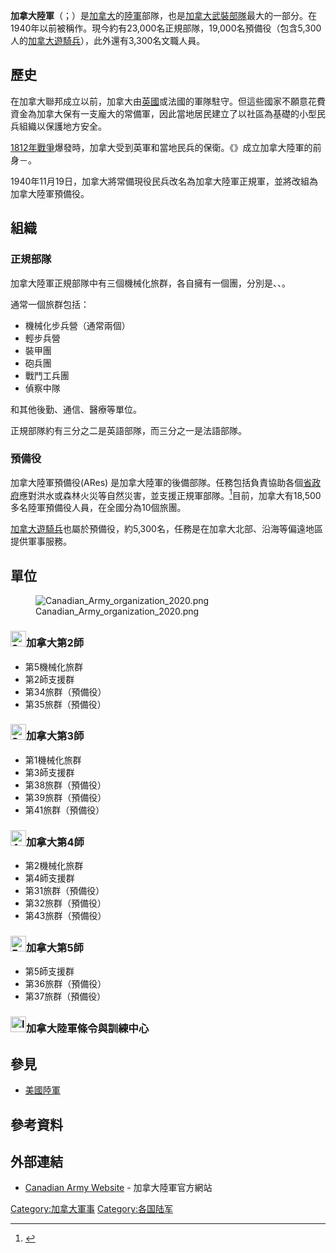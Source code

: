 {{NoteTA
|G1=PoliticiansUK
}}
{{Infobox Military Unit
|unit_name= 加拿大陸軍<br />Canadian Army
|image= [[File:CA_Emblem.svg|200px]]
|caption=加拿大陸軍徽章
|dates= 1855年5月19日－現今
|country=  {{flagu|Canada}}
|效忠=[[伊莉莎白二世|伊莉莎白二世]]<br />[[加拿大政府|加拿大政府]]
|branch={{flagicon image|Flag of the Canadian Forces.svg|thumb|Flag of the Canadian Forces}} [[加拿大武裝部隊|加拿大武裝部隊]]
|type= 陸軍
|role= 地面作戰
|size= 約42,000人
|command_structure= [[加拿大國防總部|國防總部]]
|current_commander= 
|garrison=
|equipment= 
|ceremonial_chief= 
|colonel_of_the_regiment= 
|nickname= 
|patron= 
|motto={{lang-la| Vigilamus pro }}
|colors=
|march= {{link-en|"The Great Little Army"|The Great Little Army}}
|mascot=Juno the Bear
|battles=[[第一次世界大戰|第一次世界大戰]]<br />[[俄羅斯內戰|俄羅斯內戰]]<br />[[第二次世界大戰|第二次世界大戰]]<br />[[韓戰|韓戰]]<br />[[阿富汗戰爭_(2001年－2021年)|阿富汗戰爭]]
|anniversaries= 
|decorations= 
|battle_honours=
|notable_commanders= 
<!-- Commanders -->
|commander1= [[加拿大女王|加拿大女王]][[伊莉莎白二世|伊莉莎白二世]]
|commander1_label=加拿大武裝部隊總司令
|commander2=[[瑪麗·西蒙|瑪麗·西蒙]]
|commander2_label=[[加拿大總督|加拿大總督]]
|commander3=Wayne Eyre
|commander3_label= 加拿大陸軍司令兼任陸軍參謀長
|commander4= 
|commander4_label= 
<!-- Insignia -->
|identification_symbol          = [[File:Flag_of_the_Canadian_Army.svg|100px]]
|identification_symbol_label    = 軍旗
|identification_symbol_2        = [[File:Lesser_badge_of_the_Canadian_Army.svg|100px]]
|identification_symbol_2_label  = 軍徽
}} 

'''加拿大陸軍'''（{{lang-en|'''Canadian Army'''}}；{{Lang-fr|'''Armée canadienne'''}}）是[[加拿大|加拿大]]的[[陸軍|陸軍]]部隊，也是[[加拿大武裝部隊|加拿大武裝部隊]]最大的一部分。在1940年以前被稱作{{link-en|加拿大民兵|Canadian Militia}}。現今約有23,000名正規部隊，19,000名預備役（包含5,300人的[[加拿大遊騎兵|加拿大遊騎兵]]），此外還有3,300名文職人員。

==歷史==
在加拿大聯邦成立以前，加拿大由[[大英帝國|英國]]或法國的軍隊駐守。但這些國家不願意花費資金為加拿大保有一支龐大的常備軍，因此當地居民建立了以社區為基礎的小型民兵組織以保護地方安全。

[[1812年戰爭|1812年戰爭]]爆發時，加拿大受到英軍和當地民兵的保衛。《{{link-en|1855年民兵法令|Militia Act of 1855}}》成立加拿大陸軍的前身－{{link-en|常備現役民兵|Permanent Active Militia}}。

1940年11月19日，加拿大將常備現役民兵改名為加拿大陸軍正規軍，並將{{link-en|非常備現役民兵|Non-Permanent Active Militia}}改組為加拿大陸軍預備役。

==組織==
===正規部隊===
加拿大陸軍正規部隊中有三個機械化旅群，各自擁有一個團，分別是{{link-en|佩翠西亞公主加拿大轻步兵团|Princess Patricia's Canadian Light Infantry}}、{{link-en|皇家加拿大軍團|The Royal Canadian Regiment}}、{{link-en|皇家第22團|Royal 22nd Regiment}}。

通常一個旅群包括：
*機械化步兵營（通常兩個）
*輕步兵營
*裝甲團
*砲兵團
*戰鬥工兵團
*偵察中隊
和其他後勤、通信、醫療等單位。

正規部隊約有三分之二是英語部隊，而三分之一是法語部隊。

===預備役===
加拿大陸軍預備役(ARes) 是加拿大陸軍的後備部隊。任務包括負責協助各個[[省政府|省政府]]應對洪水或森林火災等自然災害，並支援正規軍部隊。<ref>{{Cite web|url = http://www.army.gc.ca/en/reserve/index.page|title = Canadian Army Reserve|publisher = Canadian Army|accessdate = 2020-05-06|archive-date = 2020-08-24|archive-url = https://web.archive.org/web/20200824045813/http://www.army.gc.ca/en/reserve/index.page|dead-url = no}}</ref>目前，加拿大有18,500多名陸軍預備役人員，在全國分為10個旅團。

[[加拿大遊騎兵|加拿大遊騎兵]]也屬於預備役，約5,300名，任務是在加拿大北部、沿海等偏遠地區提供軍事服務。

==單位==
[[File:Canadian_Army_organization_2020.png|thumb]]

===[[File:2nd_Canadian_Division_formation_patch.svg|25px]]加拿大第2師===
{{Main|{{link-en|加拿大第2師|2nd Canadian Division}}}}
*第5機械化旅群
*第2師支援群
*第34旅群（預備役）
*第35旅群（預備役）
===[[File:3rd_Canadian_Infantry_Division_Patch_(Modern_Correct_Pantone).png|25px]]加拿大第3師===
{{Main|{{link-en|加拿大第3師|3rd Canadian Division}}}}
*第1機械化旅群
*第3師支援群
*第38旅群（預備役）
*第39旅群（預備役）
*第41旅群（預備役）
===[[File:4_Canadian_Armoured_Division_patch.svg|25px]]加拿大第4師===
{{Main|{{link-en|加拿大第4師|4th Canadian Division}}}}
*第2機械化旅群
*第4師支援群
*第31旅群（預備役）
*第32旅群（預備役）
*第43旅群（預備役）

===[[File:5_Canadian_Armoured_Division_patch.png|25px]]加拿大第5師===
{{Main|{{link-en|加拿大第5師|5th Canadian Division}}}}
*第5師支援群
*第36旅群（預備役）
*第37旅群（預備役）
===[[File:I_Canadian_Corps_formation_patch.png|25px]]加拿大陸軍條令與訓練中心===
{{Main|{{link-en|加拿大陸軍條令與訓練中心|Canadian Army Doctrine and Training Centre}}}}

== 參見 ==
* [[美國陸軍|美國陸軍]]


== 參考資料 ==
{{Reflist}}

== 外部連結 ==
{{Commons category|Canadian Army}}
* [http://www.army.gc.ca Canadian Army Website]{{Wayback|url=http://www.army.gc.ca/ |date=20200824045814 }} - 加拿大陸軍官方網站

{{美洲题目|陸军}}
[[Category:加拿大軍事|Category:加拿大軍事]]
[[Category:各国陆军|Category:各国陆军]]